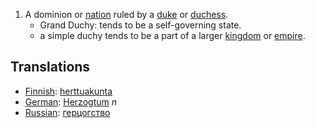 #A dominion or [[nation]] ruled by a [[duke]] or [[duchess]].
#*Grand Duchy: tends to be a self-governing state.
#*a simple duchy tends to be a part of a larger [[kingdom]] or [[empire]].

==Translations==
*[[Finnish]]: [[herttuakunta]]
*[[German]]: [[Herzogtum]] ''n''
*[[Russian]]: [[герцогство]]